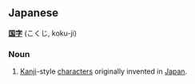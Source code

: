 ==Japanese==
'''[[国]][[字]]''' (こくじ, koku-ji)

===Noun===
#[[Kanji]]-style [[character]]s originally invented in [[Japan]].